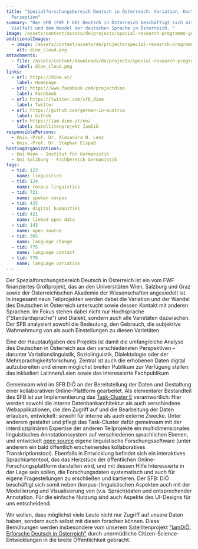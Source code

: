 ```yaml
---
title: "Spezialforschungsbereich Deutsch in Österreich: Variation, Kontakt,
  Perzeption"
summary: "Der SFB (FWF F 60) Deutsch in Österreich beschäftigt sich mit der
  Vielfalt und dem Wandel der deutschen Sprache in Österreich. "
image: /assets/content/assets/de/projects/special-research-programme-german-austria-variation-contact-perception/dioe-center-type-sfb-ger.png
additionalImages:
  - image: /assets/content/assets/de/projects/special-research-programme-german-austria-variation-contact-perception/additionalImages/dioe_cloud.png
    alt: dioe_cloud.png
attachments:
  - file: /assets/content/downloads/de/projects/special-research-programme-german-austria-variation-contact-perception/attachments/dioe_cloud.png
    label: dioe_cloud.png
links:
  - url: https://dioe.at/
    label: Homepage
  - url: https://www.facebook.com/projectdioe
    label: Facebook
  - url: https://twitter.com/sfb_dioe
    label: Twitter
  - url: https://github.com/german-in-austria
    label: Github
  - url: https://iam.dioe.at/en/
    label: Satellitenprojekt IamDiÖ
responsiblePersons:
  - Univ.-Prof. Dr. Alexandra N. Lenz
  - Univ.-Prof. Dr. Stephan Elspaß
hostingOrganizations:
  - Uni Wien - Institut für Germanistik
  - Uni Salzburg - Fachbereich Germanistik
tags:
  - tid: 123
    name: linguistics
  - tid: 124
    name: corpus linguistics
  - tid: 721
    name: spoken corpus
  - tid: 425
    name: digital humanities
  - tid: 421
    name: linked open data
  - tid: 143
    name: open source
  - tid: 365
    name: language change
  - tid: 775
    name: language contact
  - tid: 776
    name: language variation
---
```

Der Spezialforschungsbereich Deutsch in Österreich ist ein vom FWF finanziertes Großprojekt, das an den Universitäten Wien, Salzburg und Graz sowie der Österreichischen Akademie der Wissenschaften angesiedelt ist. In insgesamt neun Teilprojekten werden dabei die Variation und der Wandel des Deutschen in Österreich untersucht sowie dessen Kontakt mit anderen Sprachen. Im Fokus stehen dabei nicht nur Hochsprache ("Standardsprache") und Dialekt, sondern auch alle Varietäten dazwischen. Der SFB analysiert sowohl die Bedeutung, den Gebrauch, die subjektive Wahrnehmung von als auch Einstellungen zu diesen Varietäten.

Eine der Hauptaufgaben des Projekts ist damit die umfangreiche Analyse des Deutschen in Österreich aus den verschiedensten Perspektiven – darunter Variationslinguistik, Soziolinguistik, Dialektologie oder der Mehrsprachigkeitsforschung. Zentral ist auch die erhobenen Daten digital aufzubereiten und einem möglichst breiten Publikum zur Verfügung stellen: das inkludiert Laiinnen/Laien sowie das interessierte Fachpublikum

Gemeinsam wird im SFB DiÖ an der Bereitstellung der Daten und Gestaltung einer kollaborativen Online-Plattform gearbeitet. Als elementarer Bestandteil des SFB ist zur Implementierung das [Task-Cluster E](https://dioe.at/projekte/task-cluster-e-forschungsplattform/) verantwortlich: Hier werden sowohl die interne Datenbankarchitektur als auch verschiedene Webapplikationen, die den Zugriff auf und die Bearbeitung der Daten erlauben, entwickelt: sowohl für interne als auch externe Zwecke. Unter anderem gestaltet und pflegt das Task-Cluster dafür gemeinsam mit der interdisziplinären Expertise der anderen Teilprojekte ein multidimensionales linguistisches Annotationssystem auf verschiedenen sprachlichen Ebenen, und entwickelt [open source](https://github.com/german-in-austria/) eigene linguistische Forschungssoftware (unter anderem ein bald öffentlich erscheinendes kollaboratives Transkriptionstool). Ebenfalls in Entwicklung befindet sich ein interaktives Sprachkartentool, das das Herzstück der öffentlichen Online-Forschungsplattform darstellen wird, und mit dessen Hilfe Interessierte in der Lage sein sollen, die Forschungsdaten systematisch und auch für eigene Fragestellungen zu erschließen und kartieren. Der SFB: DiÖ beschäftigt sich somit neben (korpus-)linguistischen Aspekten auch mit der Modellierung und Visualisierung von (v.a. Sprach)daten und entsprechender Annotation. Für die einfache Nutzung sind auch Aspekte des UI-Designs für uns entscheidend.

Wir wollen, dass möglichst viele Leute nicht nur Zugriff auf unsere Daten haben, sondern auch selbst mit diesen forschen können. Diese Bemühungen werden insbesondere vom unserem Satellitenprojekt ["IamDiÖ: Erforsche Deutsch in Österreich"](https://iam.dioe.at/) durch unermüdliche Citizen-Science-Entwicklungen in die breite Öffentlichkeit gebracht.
